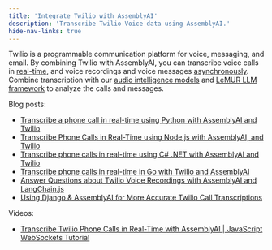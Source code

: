 ```yaml
---
title: 'Integrate Twilio with AssemblyAI'
description: 'Transcribe Twilio Voice data using AssemblyAI.'
hide-nav-links: true
---
```







Twilio is a programmable communication platform for voice, messaging, and email.
By combining Twilio with AssemblyAI, you can transcribe voice calls in [real-time](/docs/speech-to-text/streaming), and voice recordings and voice messages [asynchronously](/docs/speech-to-text/pre-recorded-audio).
Combine transcription with our [audio intelligence models](/docs/audio-intelligence/summarization) and [LeMUR LLM framework](/docs/lemur/summarize-your-audio-data) to analyze the calls and messages.

Blog posts:

- [Transcribe a phone call in real-time using Python with AssemblyAI and Twilio](https://www.assemblyai.com/blog/transcribe-phone-call-real-time-python/)
- [Transcribe Phone Calls in Real-Time using Node.js with AssemblyAI, and Twilio](https://www.twilio.com/en-us/blog/phone-call-transcription-assemblyai-twilio-node)
- [Transcribe phone calls in real-time using C# .NET with AssemblyAI and Twilio](https://www.twilio.com/en-us/blog/transcribe-phone-calls-real-time-csharp-assemblyai-twilio)
- [Transcribe phone calls in real-time in Go with Twilio and AssemblyAI](https://www.assemblyai.com/blog/transcribe-phone-calls-in-realtime-in-go-with-twilio-and-assemblyai/)
- [Answer Questions about Twilio Voice Recordings with AssemblyAI and LangChain.js](https://www.twilio.com/en-us/blog/qa-voice-recordings-assemblyai-langchain-js)
- [Using Django & AssemblyAI for More Accurate Twilio Call Transcriptions](https://www.fullstackpython.com/blog/django-accurate-twilio-voice-transcriptions.html)

Videos:

- [Transcribe Twilio Phone Calls in Real-Time with AssemblyAI | JavaScript WebSockets Tutorial](https://youtu.be/3XmtJgWcOT0)




